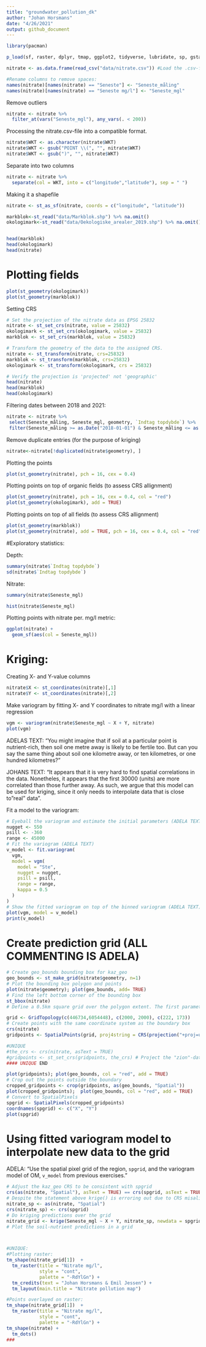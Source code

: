 ```yaml
---
title: "groundwater_pollution_dk"
author: "Johan Horsmans"
date: "4/26/2021"
output: github_document
---
```


```r
library(pacman)

p_load(sf, raster, dplyr, tmap, ggplot2, tidyverse, lubridate, sp, gstat)
```

```r
nitrate <- as.data.frame(read_csv("data/nitrate.csv")) #Load the .csv-file as a dataframe and save it as "nitrate".

#Rename columns to remove spaces:
names(nitrate)[names(nitrate) == "Seneste"] <- "Seneste_måling" 
names(nitrate)[names(nitrate) == "Seneste mg/l"] <- "Seneste_mgl"
```

Remove outliers
```r
nitrate <- nitrate %>%
  filter_at(vars("Seneste_mgl"), any_vars(. < 200))
```


Processing the nitrate.csv-file into a compatible format.
```r
nitrate$WKT <- as.character(nitrate$WKT)
nitrate$WKT <- gsub("POINT \\(", "", nitrate$WKT)
nitrate$WKT <- gsub(")", "", nitrate$WKT)
```

Separate into two columns
```r
nitrate <- nitrate %>% 
  separate(col = WKT, into = c("longitude","latitude"), sep = " ")
```

Making it a shapefile
```r
nitrate <- st_as_sf(nitrate, coords = c("longitude", "latitude"))
```

```r
markblok<-st_read("data/Markblok.shp") %>% na.omit()
okologimark<-st_read("data/Oekologiske_arealer_2019.shp") %>% na.omit()


head(markblok)
head(okologimark)
head(nitrate)
```
# Plotting fields
```r
plot(st_geometry(okologimark))
plot(st_geometry(markblok))
```


Setting CRS
```r
# Set the projection of the nitrate data as EPSG 25832
nitrate <- st_set_crs(nitrate, value = 25832)
okologimark <- st_set_crs(okologimark, value = 25832)
markblok <- st_set_crs(markblok, value = 25832)

# Transform the geometry of the data to the assigned CRS. 
nitrate <- st_transform(nitrate, crs=25832)
markblok <- st_transform(markblok, crs=25832)
okologimark <- st_transform(okologimark, crs = 25832)

# Verify the projection is 'projected' not 'geographic'
head(nitrate) 
head(markblok)
head(okologimark)
```

Filtering dates between 2018 and 2021:
```r
nitrate <- nitrate %>%
 select(Seneste_måling, Seneste_mgl, geometry, `Indtag topdybde`) %>%
 filter(Seneste_måling >= as.Date("2018-01-01") & Seneste_måling <= as.Date("2021-03-10"))
```

Remove duplicate entries (for the purpose of kriging)
```r
nitrate<-nitrate[!duplicated(nitrate$geometry), ]
```

Plotting the points
```r
plot(st_geometry(nitrate), pch = 16, cex = 0.4)
```

Plotting points on top of organic fields (to assess CRS allignment)
```r
plot(st_geometry(nitrate), pch = 16, cex = 0.4, col = "red")
plot(st_geometry(okologimark), add = TRUE)
```

Plotting points on top of all fields (to assess CRS allignment)
```r
plot(st_geometry(markblok))
plot(st_geometry(nitrate), add = TRUE, pch = 16, cex = 0.4, col = "red")
```


#Exploratory statistics:

Depth:
```r
summary(nitrate$`Indtag topdybde`)
sd(nitrate$`Indtag topdybde`)
```

Nitrate:
```r
summary(nitrate$Seneste_mgl)
```
```r
hist(nitrate$Seneste_mgl)
```

Plotting points with nitrate per. mg/l metric:
```r
ggplot(nitrate) +
  geom_sf(aes(col = Seneste_mgl))
```

# Kriging:

Creating X- and Y-value columns
```r
nitrate$X <- st_coordinates(nitrate)[,1]
nitrate$Y <- st_coordinates(nitrate)[,2]
```


Make variogram by fitting X- and Y coordinates to nitrate mg/l with a linear regression
```r
vgm <- variogram(nitrate$Seneste_mgl ~ X + Y, nitrate)
plot(vgm)
```

ADELAS TEXT: "You might imagine that if soil at a particular point is nutrient-rich, then soil one metre away is likely to be fertile too. But can you say the same thing about soil one kilometre away, or ten kilometres, or one hundred kilometres?"

JOHANS TEXT: "It appears that it is very hard to find spatial correlations in the data. Nonetheles, it appears that the first 30000 (units) are more correlated than those further away. As such, we argue that this model can be used for kriging, since it only needs to interpolate data that is close to "real" data".

Fit a model to the variogram:

```r
# Eyeball the variogram and estimate the initial parameters (ADELA TEXT)
nugget <- 550
psill <- -360
range <- 45000
# Fit the variogram (ADELA TEXT)
v_model <- fit.variogram(
  vgm, 
  model = vgm(
    model = "Ste",
    nugget = nugget,
    psill = psill,
    range = range,
    kappa = 0.5
  )
)
# Show the fitted variogram on top of the binned variogram (ADELA TEXT)
plot(vgm, model = v_model)
print(v_model)
```

# Create prediction grid (ALL COMMENTING IS ADELA)
```r
# Create geo_bounds bounding box for kaz_geo 
geo_bounds <- st_make_grid(nitrate$geometry, n=1)
# Plot the bounding box polygon and points
plot(nitrate$geometry); plot(geo_bounds, add= TRUE) 
# Find the left bottom corner of the bounding box
st_bbox(nitrate)
# Define a 0.5km square grid over the polygon extent. The first parameter is the bottom left corner.

grid <- GridTopology(c(446734,6054448), c(2000, 2000), c(222, 173))
# Create points with the same coordinate system as the boundary box
crs(nitrate)
gridpoints <- SpatialPoints(grid, proj4string = CRS(projection("+proj=utm +zone=32 +ellps=GRS80 +towgs84=0,0,0,0,0,0,0 +units=m +no_defs "))) # CHECK CRS

#UNIQUE
#the_crs <- crs(nitrate, asText = TRUE)
#gridpoints <- st_set_crs(gridpoints, the_crs) # Project the "zion"-dataset into the srtm-crs and save it as "zion2".
#### UNIQUE END

plot(gridpoints); plot(geo_bounds, col = "red", add = TRUE)
# Crop out the points outside the boundary
cropped_gridpoints <- crop(gridpoints, as(geo_bounds, "Spatial"))
plot(cropped_gridpoints);  plot(geo_bounds, col = "red", add = TRUE)
# Convert to SpatialPixels
spgrid <- SpatialPixels(cropped_gridpoints)
coordnames(spgrid) <- c("X", "Y")
plot(spgrid)
```


# Using fitted variogram model to interpolate new data to the grid

ADELA: "Use the spatial pixel grid of the region, `spgrid`, and the variogram model of OM, `v_model` from previous exercises."

```r
# Adjust the kaz_geo CRS to be consistent with spgrid
crs(as(nitrate, "Spatial"), asText = TRUE) == crs(spgrid, asText = TRUE)
# Despite the statement above krige() is erroring out due to CRS misalignment, so forcing it here:
nitrate_sp <- as(nitrate, "Spatial")
crs(nitrate_sp) <- crs(spgrid)
# Do kriging predictions over the grid
nitrate_grid <- krige(Seneste_mgl ~ X + Y, nitrate_sp, newdata = spgrid, model = v_model)
# Plot the soil-nutrient predictions in a grid



#UNIQUE:
#Plotting raster:
tm_shape(nitrate_grid[1])  +
  tm_raster(title = "Nitrate mg/l", 
            style = "cont",
            palette = "-RdYlGn") +
  tm_credits(text = "Johan Horsmans & Emil Jessen") +
  tm_layout(main.title = "Nitrate pollution map")

#Points overlayed on raster:
tm_shape(nitrate_grid[1])  +
  tm_raster(title = "Nitrate mg/l", 
            style = "cont",
            palette = "-RdYlGn") +
tm_shape(nitrate) +
  tm_dots()
###

```


